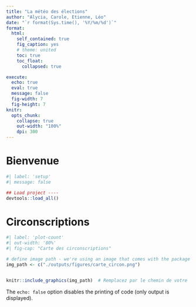 ```yaml
---
title: "La météo des élections"
author: "Alycia, Carole, Etienne, Léo"
date: "`r format(Sys.time(), '%Y/%m/%d')`"
format:
  html:
    self_contained: true
    fig_caption: yes
    # theme: united
    toc: true
    toc_float:
      collapsed: true

execute:
  echo: true
  eval: true
  message: false
  fig-width: 7
  fig-height: 7
knitr:
  opts_chunk: 
    collapse: true
    out-width: "100%"
    dpi: 300
---
```


# Bienvenue {.unnumbered}

```r
#| label: 'setup'
#| message: false

## Load project ----
devtools::load_all()
```

# Circonscriptions

```r
#| label: 'plot-count'
#| out-width: '80%'
#| fig-cap: "Carte des circonscriptions"

# define image path - we're using an image that comes with the package
img_path <- c("./outputs/figures/carte_circon.png")


knitr::include_graphics(img_path)  # Remplacez par le chemin de votre 
```

The `echo: false` option disables the printing of code (only output is displayed).
